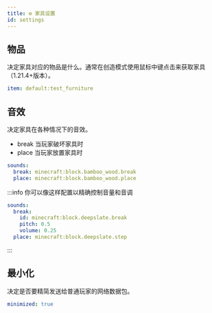 ```yaml
---
title: ⚙️ 家具设置
id: settings
---
```


## 物品

决定家具对应的物品是什么。通常在创造模式使用鼠标中键点击来获取家具（1.21.4+版本）。

```yaml
item: default:test_furniture
```

## 音效

决定家具在各种情况下的音效。

* break    当玩家破坏家具时
* place    当玩家放置家具时

```yaml
sounds:
  break: minecraft:block.bamboo_wood.break
  place: minecraft:block.bamboo_wood.place
```

:::info
你可以像这样配置以精确控制音量和音调

```yaml
sounds:
  break:
    id: minecraft:block.deepslate.break
    pitch: 0.5
    volume: 0.25
  place: minecraft:block.deepslate.step
```
:::

## 最小化

决定是否要精简发送给普通玩家的网络数据包。

```yaml
minimized: true
```

<div style={{textAlign: 'center'}}>
    <img src={require('/img/i18n/zh-Hans/deprecation/furniture_settings_1.png').default} alt="" />
</div>
